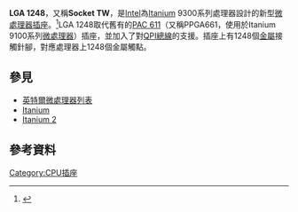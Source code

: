 {{noteTA
|G1=IT
}}
{{Infobox CPU socket
|name = Socket TW(LGA 1248)
|image = 
|formfactors = [[覆晶技術|覆晶技術]] land grid array
|contacts = 1248
|type = [[LGA|LGA]]
|protocol = 
|core bus = 
|fsb = 
|voltage =
|processors =[[Intel_Itanium|Intel Itanium]]
}}

'''LGA 1248'''，又稱'''Socket TW'''，是[[Intel|Intel]]為[[Itanium|Itanium]] 9300系列處理器設計的新型[[CPU插座|微處理器插座]]。<ref>{{cite web|url=http://ark.intel.com/Product.aspx?id=43410&processor=9350&spec-codes=SLBMX|title=Intel Itanium Processor 9350|accessdate=10 February 2010|archive-date=2010-08-29|archive-url=https://web.archive.org/web/20100829165051/http://ark.intel.com/Product.aspx?id=43410&processor=9350&spec-codes=SLBMX|dead-url=no}}</ref>LGA 1248取代舊有的[[PAC_611|PAC 611]]（又稱PPGA661，使用於Itanium 9100系列[[微處理器|微處理器]]）插座，並加入了對[[QPI|QPI總線]]的支援。插座上有1248個[[金屬|金屬]]接觸針腳，對應處理器上1248個金屬觸點。

== 參見 ==
* [[英特爾微處理器列表|英特爾微處理器列表]]
* [[Itanium|Itanium]]
* [[Itanium_2|Itanium 2]]

== 參考資料 ==
{{reflist}}

{{intelsock}}

{{DEFAULTSORT:Lga 1248}}
[[Category:CPU插座|Category:CPU插座]]
